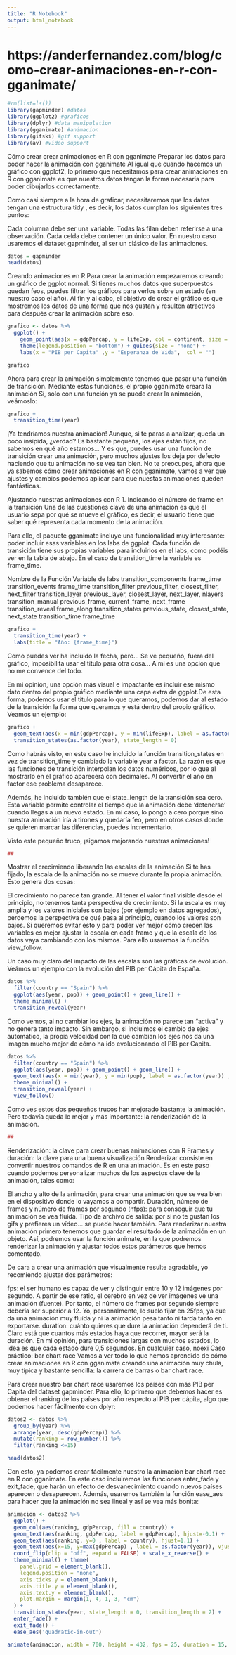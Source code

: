 ---
title: "R Notebook"
output: html_notebook
---

# https://anderfernandez.com/blog/como-crear-animaciones-en-r-con-gganimate/

```{r}
#rm(list=ls())
library(gapminder) #datos
library(ggplot2) #graficos
library(dplyr) #data manipulation
library(gganimate) #animacion
library(gifski) #gif support
library(av) #video support

```

Cómo crear crear animaciones en R con gganimate
Preparar los datos para poder hacer la animación con gganimate
Al igual que cuando hacemos un gráfico con ggplot2, lo primero que necesitamos para crear animaciones en R con gganimate es que nuestros datos tengan la forma necesaria para poder dibujarlos correctamente.

Como casi siempre a la hora de graficar, necesitaremos que los datos tengan una estructura tidy , es decir, los datos cumplan los siguientes tres puntos:

Cada columna debe ser una variable.
Todas las filan deben referirse a una observación.
Cada celda debe contener un único valor.
En nuestro caso usaremos el dataset gapminder, al ser un clásico de las animaciones.


```{r}
datos = gapminder
head(datos)
```


Creando animaciones en R
Para crear la animación empezaremos creando un gráfico de ggplot normal. Si tienes muchos datos que superpuestos quedan feos, puedes filtrar los gráficos para verlos sobre un estado (en nuestro caso el año). Al fin y al cabo, el objetivo de crear el gráfico es que mostremos los datos de una forma que nos gustan y resulten atractivos para después crear la animación sobre eso.

```{r}


grafico <- datos %>%
  ggplot() + 
    geom_point(aes(x = gdpPercap, y = lifeExp, col = continent, size = pop), alpha = 0.8) + theme_minimal() + 
    theme(legend.position = "bottom") + guides(size = "none") + 
    labs(x = "PIB per Capita" ,y = "Esperanza de Vida",  col = "") 

grafico
```

Ahora para crear la animación simplemente tenemos que pasar una función de transición. Mediante estas funciones, el propio gganimate creara la animación Sí, solo con una función ya se puede crear la animación, veámoslo:


```{r}
grafico +
  transition_time(year)
```


¡Ya tendríamos nuestra animación! Aunque, si te paras a analizar, queda un poco insípida, ¿verdad? Es bastante pequeña, los ejes están fijos, no sabemos en qué año estamos… Y es que, puedes usar una función de transición crear una animación, pero muchos ajustes los deja por defecto haciendo que tu animación no se vea tan bien. No te preocupes, ahora que ya sabemos cómo crear animaciones en R con gganimate, vamos a ver qué ajustes y cambios podemos aplicar para que nuestas animaciones queden fantásticas.

Ajustando nuestras animaciones con R
1. Indicando el número de frame en la transición
Una de las cuestiones clave de una animación es que el usuario sepa por qué se mueve el gráfico, es decir, el usuario tiene que saber qué representa cada momento de la animación.

Para ello, el paquete gganimate incluye una funcionalidad muy interesante: poder incluir esas variables en los labs de ggplot. Cada función de transición tiene sus propias variables para incluirlos en el labs, como podéis ver en la tabla de abajo. En el caso de transition_time la variable es frame_time.

Nombre de la Función	Variable de labs
transition_components	frame_time
transition_events	frame_time
transition_filter	previous_filter, closest_filter, next_filter
transition_layer	previous_layer, closest_layer, next_layer, nlayers
transition_manual	previous_frame, current_frame, next_frame
transition_reveal	frame_along
transition_states	previous_state, closest_state, next_state
transition_time	frame_time


```{r}
grafico +
  transition_time(year) +
  labs(title = "Año: {frame_time}")
```

Como puedes ver ha incluido la fecha, pero… Se ve pequeño, fuera del gráfico, imposibilita usar el título para otra cosa… A mi es una opción que no me convence del todo.

En mi opinión, una opción más visual e impactante es incluir ese mismo dato dentro del propio gráfico mediante una capa extra de ggplot.De esta forma, podemos usar el título para lo que queramos, podemos dar al estado de la transición la forma que queramos y está dentro del propio gráfico. Veamos un ejemplo:




```{r}

grafico +
  geom_text(aes(x = min(gdpPercap), y = min(lifeExp), label = as.factor(year)) , hjust=-2, vjust = -0.2, alpha = 0.2,  col = "gray", size = 20) +
  transition_states(as.factor(year), state_length = 0)
```
Como habrás visto, en este caso he incluido la función transition_states en vez de transition_time y cambiado la variable year a factor. La razón es que las funciones de transición interpolan los datos numéricos, por lo que al mostrarlo en el gráfico aparecerá con decimales. Al convertir el año en factor ese problema desaparece.

Además, he incluido también que el state_length de la transición sea cero. Esta variable permite controlar el tiempo que la animación debe ‘detenerse’ cuando llegas a un nuevo estado. En mi caso, lo pongo a cero porque sino nuestra animación iría a tirones y quedaría feo, pero en otros casos donde se quieren marcar las diferencias, puedes incrementarlo.

Visto este pequeño truco, ¡sigamos mejorando nuestras animaciones!

```{r}
##
```



Mostrar el crecimiendo liberando las escalas de la animación
Si te has fijado, la escala de la animación no se mueve durante la propia animación. Esto genera dos cosas:

El crecimiento no parece tan grande. Al tener el valor final visible desde el principio, no tenemos tanta perspectiva de crecimiento.
Si la escala es muy amplia y los valores iniciales son bajos (por ejemplo en datos agregados), perdemos la perspectiva de qué pasa al principio, cuando los valores son bajos.
Si queremos evitar esto y para poder ver mejor cómo crecen las variables es mejor ajustar la escala en cada frame y que la escala de los datos vaya cambiando con los mismos. Para ello usaremos la función view_follow.

Un caso muy claro del impacto de las escalas son las gráficas de evolución. Veámos un ejemplo con la evolución del PIB per Cápita de España.


```{r}
datos %>%
  filter(country == "Spain") %>%
  ggplot(aes(year, pop)) + geom_point() + geom_line() +
  theme_minimal() +
  transition_reveal(year)
```

Como vemos, al no cambiar los ejes, la animación no parece tan “activa” y no genera tanto impacto. Sin embargo, si incluimos el cambio de ejes automático, la propia velocidad con la que cambian los ejes nos da una imagen mucho mejor de cómo ha ido evolucionando el PIB per Capita.

```{r}
datos %>%
  filter(country == "Spain") %>%
  ggplot(aes(year, pop)) + geom_point() + geom_line() + 
  geom_text(aes(x = min(year), y = min(pop), label = as.factor(year)) , hjust=-2, vjust = -0.2, alpha = 0.5,  col = "gray", size = 20) +
  theme_minimal() +
  transition_reveal(year) + 
  view_follow()
```
Como ves estos dos pequeños trucos han mejorado bastante la animación. Pero todavía queda lo mejor y más importante: la renderización de la animación.


```{r}
##
```


Renderización: la clave para crear buenas animaciones con R
Frames y duración: la clave para una buena visualización
Renderizar consiste en convertir nuestros comandos de R en una animación. Es en este paso cuando podemos personalizar muchos de los aspectos clave de la animación, tales como:

El ancho y alto de la animación, para crear una animación que se vea bien en el dispositivo donde lo vayamos a compartir.
Duración, número de frames y número de frames por segundo (nfps): para conseguir que tu animación se vea fluída.
Tipo de archivo de salida: por si no te gustan los gifs y prefieres un vídeo… se puede hacer también.
Para renderizar nuestra animación primero tenemos que guardar el resultado de la animación en un objeto. Así, podremos usar la función animate, en la que podremos renderizar la animación y ajustar todos estos parámetros que hemos comentado.

De cara a crear una animación que visualmente resulte agradable, yo recomiendo ajustar dos parámetros:

fps: el ser humano es capaz de ver y distinguir entre 10 y 12 imágenes por segundo. A partir de ese ratio, el cerebro en vez de ver imágenes ve una animación (fuente). Por tanto, el número de frames por segundo siempre debería ser superior a 12. Yo, personalmente, lo suelo fijar en 25fps, ya que da una animación muy fluída y ni la animación pesa tanto ni tarda tanto en exportarse.
duration: cuánto quieres que dure la animación dependerá de ti. Claro está que cuantos más estados haya que recorrer, mayor será la duración. En mi opinión, para transiciones largas con muchos estados, lo idea es que cada estado dure 0,5 segundos. En cualquier caso, noexi
Caso práctico: bar chart race
Vamos a ver todo lo que hemos aprendido de cómo crear animaciones en R con gganimate creando una animación muy chula, muy típica y bastante sencilla: la carrera de barras o bar chart race.

Para crear nuestro bar chart race usaremos los países con más PIB per Capita del dataset gapminder. Para ello, lo primero que debemos hacer es obtener el ranking de los países por año respecto al PIB per cápita, algo que podemos hacer fácilmente con dplyr:

```{r}
datos2 <- datos %>%
  group_by(year) %>%
  arrange(year, desc(gdpPercap)) %>%
  mutate(ranking = row_number()) %>%
  filter(ranking <=15)

head(datos2)
```

Con esto, ya podemos crear fácilmente nuestro la animación bar chart race en R con gganimate. En este caso incluiremos las funciones enter_fade y exit_fade, que harán un efecto de desvanecimiento cuando nuevos países aparecen o desaparecen. Además, usaremos también la función ease_aes para hacer que la animación no sea lineal y así se vea más bonita:


```{r}
animacion <- datos2 %>%
  ggplot() +
  geom_col(aes(ranking, gdpPercap, fill = country)) +
  geom_text(aes(ranking, gdpPercap, label = gdpPercap), hjust=-0.1) +
  geom_text(aes(ranking, y=0 , label = country), hjust=1.1) + 
  geom_text(aes(x=15, y=max(gdpPercap) , label = as.factor(year)), vjust = 0.2, alpha = 0.5,  col = "gray", size = 20) +
  coord_flip(clip = "off", expand = FALSE) + scale_x_reverse() +
  theme_minimal() + theme(
    panel.grid = element_blank(), 
    legend.position = "none",
    axis.ticks.y = element_blank(),
    axis.title.y = element_blank(),
    axis.text.y = element_blank(),
    plot.margin = margin(1, 4, 1, 3, "cm")
  ) +
  transition_states(year, state_length = 0, transition_length = 2) +
  enter_fade() +
  exit_fade() + 
  ease_aes('quadratic-in-out') 

animate(animacion, width = 700, height = 432, fps = 25, duration = 15, rewind = FALSE)
```

